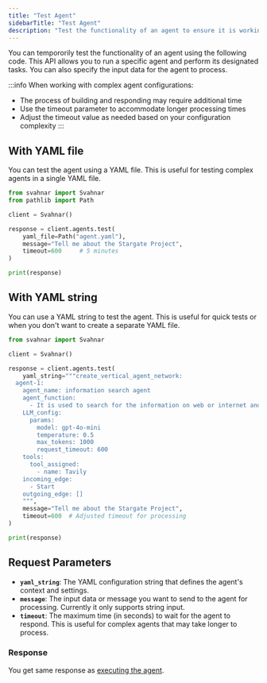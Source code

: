 ```yaml
---
title: "Test Agent"
sidebarTitle: "Test Agent"
description: "Test the functionality of an agent to ensure it is working as expected."
---
```


You can tempororily test the functionality of an agent using the following code. This API allows you to run a specific agent and perform its designated tasks. You can also specify the input data for the agent to process.

:::info
When working with complex agent configurations:
- The process of building and responding may require additional time
- Use the timeout parameter to accommodate longer processing times
- Adjust the timeout value as needed based on your configuration complexity
:::

## With YAML file

You can test the agent using a YAML file. This is useful for testing complex agents in a single YAML file.

```python title="Python" showLineNumbers
from svahnar import Svahnar
from pathlib import Path

client = Svahnar()

response = client.agents.test(
    yaml_file=Path("agent.yaml"),
    message="Tell me about the Stargate Project",
    timeout=600     # 5 minutes
)

print(response)
```
## With YAML string

You can use a YAML string to test the agent. This is useful for quick tests or when you don't want to create a separate YAML file.

```python title="Python" showLineNumbers
from svahnar import Svahnar

client = Svahnar()

response = client.agents.test(
    yaml_string="""create_vertical_agent_network:
  agent-1:
    agent_name: information search agent
    agent_function:
      - It is used to search for the information on web or internet and provide the result
    LLM_config:
      params:
        model: gpt-4o-mini
        temperature: 0.5
        max_tokens: 1000
        request_timeout: 600
    tools:
      tool_assigned:
        - name: Tavily
    incoming_edge:
      - Start
    outgoing_edge: []
    """,
    message="Tell me about the Stargate Project",
    timeout=600  # Adjusted timeout for processing
)

print(response)
```
## Request Parameters

- **`yaml_string`**: The YAML configuration string that defines the agent's context and settings.
- **`message`**: The input data or message you want to send to the agent for processing. Currently it only supports string input.
- **`timeout`**: The maximum time (in seconds) to wait for the agent to respond. This is useful for complex agents that may take longer to process.

### Response

You get same response as [executing the agent](./run_agent#response).
